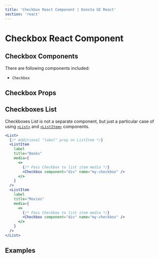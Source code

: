 ```yaml
---
title: 'Checkbox React Component | Konsta UI React'
section: 'react'
---
```



# Checkbox React Component

## Checkbox Components

There are following components included:

- `Checkbox`

## Checkbox Props

<CheckboxProps />

## Checkboxes List

Checkboxes List is not a separate component, but just a particular case of using [`<List>`](/react/list) and [`<ListItem>`](/react/list-item) components.

```jsx
<List>
  {/* Additional "label" prop on ListItem */}
  <ListItem
    label
    title="Books"
    media={
      <>
        {/* Pass Checkbox to list item media */}
        <Checkbox component="div" name="my-checkbox" />
      </>
    }
  />
  <ListItem
    label
    title="Movies"
    media={
      <>
        {/* Pass Checkbox to list item media */}
        <Checkbox component="div" name="my-checkbox" />
      </>
    }
  />
</List>
```

## Examples

<CheckboxExample />
